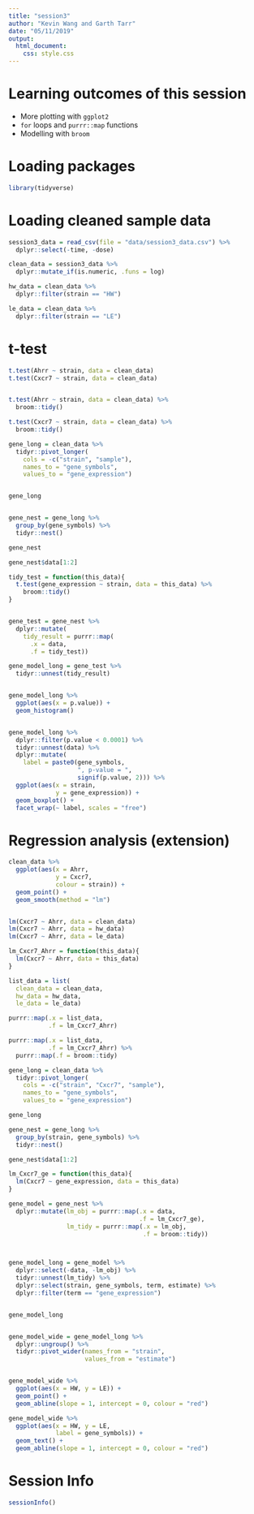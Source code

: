 ```yaml
---
title: "session3"
author: "Kevin Wang and Garth Tarr"
date: "05/11/2019"
output:
  html_document:
    css: style.css
---
```




# Learning outcomes of this session

+ More plotting with `ggplot2`
+ `for` loops and `purrr::map` functions
+ Modelling with `broom`



# Loading packages

```r
library(tidyverse)
```


# Loading cleaned sample data

```r
session3_data = read_csv(file = "data/session3_data.csv") %>% 
  dplyr::select(-time, -dose)

clean_data = session3_data %>% 
  dplyr::mutate_if(is.numeric, .funs = log)

hw_data = clean_data %>% 
  dplyr::filter(strain == "HW")

le_data = clean_data %>% 
  dplyr::filter(strain == "LE")
```


# t-test

```r
t.test(Ahrr ~ strain, data = clean_data)
t.test(Cxcr7 ~ strain, data = clean_data)


t.test(Ahrr ~ strain, data = clean_data) %>% 
  broom::tidy()

t.test(Cxcr7 ~ strain, data = clean_data) %>% 
  broom::tidy()
```




```r
gene_long = clean_data %>%
  tidyr::pivot_longer(
    cols = -c("strain", "sample"),
    names_to = "gene_symbols",
    values_to = "gene_expression")


gene_long


gene_nest = gene_long %>% 
  group_by(gene_symbols) %>% 
  tidyr::nest()

gene_nest

gene_nest$data[1:2]

tidy_test = function(this_data){
  t.test(gene_expression ~ strain, data = this_data) %>% 
    broom::tidy()
}


gene_test = gene_nest %>% 
  dplyr::mutate(
    tidy_result = purrr::map(
      .x = data,
      .f = tidy_test))

gene_model_long = gene_test %>% 
  tidyr::unnest(tidy_result)


gene_model_long %>% 
  ggplot(aes(x = p.value)) +
  geom_histogram()


gene_model_long %>% 
  dplyr::filter(p.value < 0.0001) %>% 
  tidyr::unnest(data) %>% 
  dplyr::mutate(
    label = paste0(gene_symbols, 
                   ", p-value = ", 
                   signif(p.value, 2))) %>% 
  ggplot(aes(x = strain, 
             y = gene_expression)) +
  geom_boxplot() +
  facet_wrap(~ label, scales = "free")
```



# Regression analysis (extension)

```r
clean_data %>% 
  ggplot(aes(x = Ahrr,
             y = Cxcr7,
             colour = strain)) +
  geom_point() +
  geom_smooth(method = "lm")


lm(Cxcr7 ~ Ahrr, data = clean_data)
lm(Cxcr7 ~ Ahrr, data = hw_data)
lm(Cxcr7 ~ Ahrr, data = le_data)

lm_Cxcr7_Ahrr = function(this_data){
  lm(Cxcr7 ~ Ahrr, data = this_data)
}

list_data = list(
  clean_data = clean_data, 
  hw_data = hw_data,
  le_data = le_data)

purrr::map(.x = list_data, 
           .f = lm_Cxcr7_Ahrr)

purrr::map(.x = list_data, 
           .f = lm_Cxcr7_Ahrr) %>% 
  purrr::map(.f = broom::tidy)
```




```r
gene_long = clean_data %>%
  tidyr::pivot_longer(
    cols = -c("strain", "Cxcr7", "sample"),
    names_to = "gene_symbols",
    values_to = "gene_expression")

gene_long

gene_nest = gene_long %>% 
  group_by(strain, gene_symbols) %>% 
  tidyr::nest()

gene_nest$data[1:2]

lm_Cxcr7_ge = function(this_data){
  lm(Cxcr7 ~ gene_expression, data = this_data)
}

gene_model = gene_nest %>% 
  dplyr::mutate(lm_obj = purrr::map(.x = data, 
                                    .f = lm_Cxcr7_ge),
                lm_tidy = purrr::map(.x = lm_obj,
                                     .f = broom::tidy))



gene_model_long = gene_model %>% 
  dplyr::select(-data, -lm_obj) %>% 
  tidyr::unnest(lm_tidy) %>% 
  dplyr::select(strain, gene_symbols, term, estimate) %>% 
  dplyr::filter(term == "gene_expression")


gene_model_long


gene_model_wide = gene_model_long %>% 
  dplyr::ungroup() %>% 
  tidyr::pivot_wider(names_from = "strain",
                     values_from = "estimate")


gene_model_wide %>% 
  ggplot(aes(x = HW, y = LE)) +
  geom_point() +
  geom_abline(slope = 1, intercept = 0, colour = "red")

gene_model_wide %>% 
  ggplot(aes(x = HW, y = LE,
             label = gene_symbols)) +
  geom_text() +
  geom_abline(slope = 1, intercept = 0, colour = "red")
```





# Session Info
```r
sessionInfo()
```

